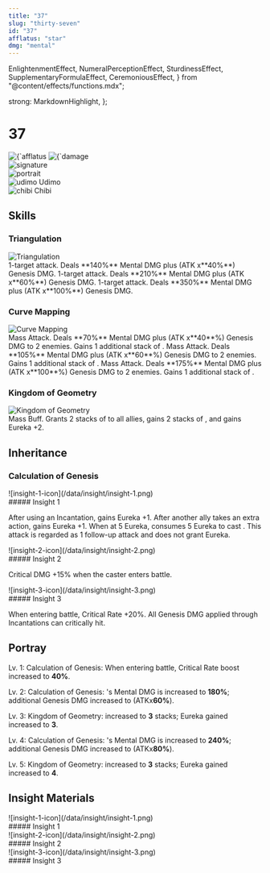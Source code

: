 ```yaml
---
title: "37"
slug: "thirty-seven"
id: "37"
afflatus: "star"
dmg: "mental"
---
```


  EnlightenmentEffect,
  NumeralPerceptionEffect,
  SturdinessEffect,
  SupplementaryFormulaEffect,
  CeremoniousEffect,
} from "@content/effects/functions.mdx";

  strong: MarkdownHighlight,
};

# 37

<div class="flex justify-between flex-col-reverse md:flex-row">
  <div>
    <div class="flex gap-4 items-center">
      <img
        class="w-20"
        src={`/data/afflatus/af-${frontmatter.afflatus}.png`}
        alt={`afflatus ${frontmatter.afflatus}`}
      />
      <img
        class="w-20 h-20"
        src={`/data/dmg-type/${frontmatter.dmg}.png`}
        alt={`damage type ${frontmatter.dmg}`}
      />
    </div>
    <div class="flex gap-4 justify-end">
      <img
        class="w-20 h-20"
        src={`/data/characters/${frontmatter.id}/signature.png`}
        alt="signature"
      />
    </div>
  </div>
  <div>
    <div class="w-80 h-40 overflow-hidden">
      <img
        class="w-full"
        src={`/data/characters/${frontmatter.id}/portrait.webp`}
        alt="portrait"
      />
    </div>
    <div class="mt-5 flex gap-5 justify-center items-end">
      <div>
        <img
          class="w-20"
          src={`/data/characters/${frontmatter.id}/udimo.png`}
          alt="udimo"
        />
        Udimo
      </div>
      <div>
        <img
          class="w-20"
          src={`/data/characters/${frontmatter.id}/chibi.png`}
          alt="chibi"
        />
        Chibi
      </div>
    </div>
  </div>
</div>

## Skills

### Triangulation

<div class="flex gap-5 flex-col md:flex-row items-center md:items-stretch">
  <div class="w-48 shrink-0">
    <img
      src={`/data/characters/${frontmatter.id}/skill-1.png`}
      alt="Triangulation"
    />
  </div>
  <CardInfo star={1} type="ATTACK" note="An obvious triangle.">
    1-target attack. Deals **140%** Mental DMG plus (ATK x**40%**) Genesis DMG.
  </CardInfo>
  <CardInfo
    star={2}
    type="ATTACK"
    note="An obvious triangle, speaking out against overlooked injustices."
  >
    1-target attack. Deals **210%** Mental DMG plus (ATK x**60%**) Genesis DMG.
  </CardInfo>
  <CardInfo
    star={3}
    type="ATTACK"
    note="An obvious triangle, speaking out against overlooked injustices, the evidence is as follows."
  >
    1-target attack. Deals **350%** Mental DMG plus (ATK x**100%**) Genesis DMG.
  </CardInfo>
</div>

### Curve Mapping

<div class="flex gap-5 flex-col md:flex-row items-center md:items-stretch">
  <div class="w-48 shrink-0">
    <img
      src={`/data/characters/${frontmatter.id}/skill-2.png`}
      alt="Curve Mapping"
    />
  </div>
  <CardInfo star={1} type="ATTACK" note="Such beautiful form.">
    Mass Attack. Deals **70%** Mental DMG plus (ATK x**40**%) Genesis DMG to 2
    enemies. Gains 1 additional stack of <SturdinessEffect />.
  </CardInfo>
  <CardInfo
    star={2}
    type="ATTACK"
    note="Such beautiful form. Desirable in dimensions and fractals."
  >
    Mass Attack. Deals **105%** Mental DMG plus (ATK x**60**%) Genesis DMG to 2
    enemies. Gains 1 additional stack of <SturdinessEffect />.
  </CardInfo>
  <CardInfo
    star={3}
    type="ATTACK"
    note="Such beautiful form. Desirable in dimensions and fractals — a truth agreed upon by all."
  >
    Mass Attack. Deals **175%** Mental DMG plus (ATK x**100**%) Genesis DMG to 2
    enemies. Gains 1 additional stack of <SturdinessEffect />.
  </CardInfo>
</div>

### Kingdom of Geometry

<div class="flex gap-5 flex-col md:flex-row items-center md:items-stretch">
  <div class="w-48 shrink-0">
    <img
      src={`/data/characters/${frontmatter.id}/ultimate.png`}
      alt="Kingdom of Geometry"
    />
  </div>
  <CardInfo
    type="BUFF"
    note="It is the omega, the final answer, the result of all calculations."
  >
    Mass Buff. Grants 2 stacks of <NumeralPerceptionEffect /> to all allies,
    gains 2 stacks of <EnlightenmentEffect />, and gains Eureka +2.
  </CardInfo>
</div>

## Inheritance

### Calculation of Genesis

<div class="mt-4 flex items-center">
  <div class="w-8 h-8 mr-2">![insight-1-icon](/data/insight/insight-1.png)</div>
  ##### Insight 1
</div>

After using an Incantation, gains Eureka +1. After another ally takes an extra action, gains Eureka +1. When at 5 Eureka, consumes 5 Eureka to cast <SupplementaryFormulaEffect />. This attack is regarded as 1 follow-up attack and does not grant Eureka.

<div class="mt-4 flex items-center">
  <div class="w-8 h-8 mr-2">![insight-2-icon](/data/insight/insight-2.png)</div>
  ##### Insight 2
</div>

Critical DMG <span class="highlight">+15%</span> when the caster enters battle.

<div class="mt-4 flex items-center">
  <div class="w-8 h-8 mr-2">![insight-3-icon](/data/insight/insight-3.png)</div>
  ##### Insight 3
</div>

When entering battle, Critical Rate <span class="highlight">+20%</span>. All Genesis DMG applied through Incantations can critically hit.

## Portray

<span class="text-2xl mr-2">Lv. 1:</span> Calculation of Genesis: When entering
battle, Critical Rate boost increased to **40%**.

<span class="text-2xl mr-2">Lv. 2:</span> Calculation of Genesis: <NumeralPerceptionEffect />
's Mental DMG is increased to **180%**; additional Genesis DMG increased to
(ATKx**60%**).

<span class="text-2xl">Lv. 3:</span> Kingdom of Geometry: <EnlightenmentEffect /> increased
to **3** stacks; Eureka gained increased to **3**.

<span class="text-2xl">Lv. 4:</span> Calculation of Genesis: <SupplementaryFormulaEffect />
's Mental DMG is increased to **240%**; additional Genesis DMG increased to
(ATKx**80%**).

<span class="text-2xl">Lv. 5:</span> Kingdom of Geometry: <NumeralPerceptionEffect /> increased
to **3** stacks; Eureka gained increased to **4**.

## Insight Materials

<div class="flex flex-col md:flex-row gap-4">
  <div class="flex-1">
    <div class="flex items-center">
      <div class="w-6 mr-2">![insight-1-icon](/data/insight/insight-1.png)</div>
      ##### Insight 1
    </div>
    <Material type="SHARPODONTY" variant="small" require={18000} />
    <Material type="PAGE_OF_STARLIT_ASCENT" variant="small" require={6} />
    <Material type="LIQUEFIED_TERROR" variant="small" require={5} />
    <Material type="MAGNESIA_CRYSTAL" variant="small" require={6} />
  </div>
  <div class="flex-1">
    <div class="flex items-center">
      <div class="w-6 mr-2">![insight-2-icon](/data/insight/insight-2.png)</div>
      ##### Insight 2
    </div>
    <Material type="SHARPODONTY" variant="small" require={40000} />
    <Material type="SCROLL_OF_STARLIT_ASCENT" variant="small" require={10} />
    <Material type="WINGED_KEY" variant="small" require={6} />
    <Material type="ESOTERIC_BONES" variant="small" require={6} />
  </div>
  <div class="flex-1">
    <div class="flex items-center">
      <div class="w-6 mr-2">![insight-3-icon](/data/insight/insight-3.png)</div>
      ##### Insight 3
    </div>
    <Material type="SHARPODONTY" variant="small" require={200000} />
    <Material type="TOME_OF_STARLIT_ASCENT" variant="small" require={16} />
    <Material type="SERPENT_SCEPTER" variant="small" require={3} />
    <Material type="BOGEYMAN" variant="small" require={5} />
  </div>
</div>
